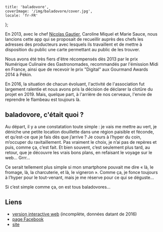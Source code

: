     title: 'baladovore',
    coverImage: '/img/baladovore/cover.jpg',
    locale: 'fr-FR'
};

En 2013, avec le chef [Nicolas Gautier](https://www.restaurant-nature.com/),
Caroline Miquel et Marie Sauce, nous lancions cette app qui se proposait de
recueillir auprès des chefs les adresses des producteurs avec lesquels ils
travaillent et de mettre à disposition du public une carte permettant au
public de les trouver.

Nous avons été très fiers d'être récompensés dès 2013 par le prix Numérique
Culinaire des Gastronomades, recommandés par l'émission Midi en France, ainsi
que de recevoir le prix "Digital" aux Gourmand Awards 2014 à Pékin.

En 2016, la situation de chacun évoluant, l'activité de l'association fut
largement ralentie et nous avons pris la décision de déclarer la clotûre du
projet en 2019. Mais, quelque part, à l'arrière de nos cerveaux, l'envie de
reprendre le flambeau est toujours là.

## baladovore, c'était quoi ?

Au départ, il y a une constatation toute simple : je vais me mettre au vert, je
déniche une petite location douillette dans une région paisible et féconde, et
qu’est-ce que je fais dès que j’arrive ? Je cours à l’hyper du coin, m’occuper
du ravitaillement. Pas vraiment le choix, je n’ai pas de repères et puis, comme
ça, c’est fait. Et bien souvent, c’est seulement plus tard, au retour, que je
découvre les vrais bons plans, en refaisant le voyage sur le web… Grrr…

Ce serait tellement plus simple si mon smartphone pouvait me dire « là, le
fromage, là, la charcuterie, et là, le vigneron ». Comme ça, je fonce toujours
à l’hyper pour le tout-venant, mais je me réserve pour ce qui se déguste…

Si c’est simple comme ça, on est tous baladovores…

## Liens  

 - [version interactive web](https://cloud.baladovore.com/) (incomplète, données datant de 2016)
 - [page Facebook](https://www.facebook.com/Baladovore)
 - [site](https://www.baladovore.com)
